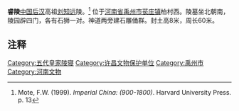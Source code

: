 {{文物保护单位
| 级别 = 全国
| 图片 = 
| 名称 = 后汉皇陵<br />睿陵
| 编号 = 7-0617
| 分类 = 古墓葬
| 时代 = [[五代|五代]]
| 所在 = [[河南省|河南省]][[禹州市|禹州市]]
| 登录 = 2013年5月
| Cat = 河南全国重点文物保护单位
}}
'''睿陵'''[[中国|中国]][[后汉|后汉]]高祖[[刘知远|刘知远]]陵。<ref>Mote, F.W. (1999). ''Imperial China: (900-1800)''. Harvard University Press. p. 13</ref>
位于[[河南省|河南省]][[禹州市|禹州市]][[苌庄镇|苌庄镇]]柏村西。陵墓坐北朝南，陵园辟四门，各有石狮一对。神道两旁建石雕俑群。封土高8米，周长60米。

==注释==
<references/>

{{河南全国重点文物保护单位}}
[[Category:五代皇家陵寝|Category:五代皇家陵寝]]
[[Category:许昌文物保护单位|Category:许昌文物保护单位]]
[[Category:禹州市|Category:禹州市]]
[[Category:河南文物|Category:河南文物]]